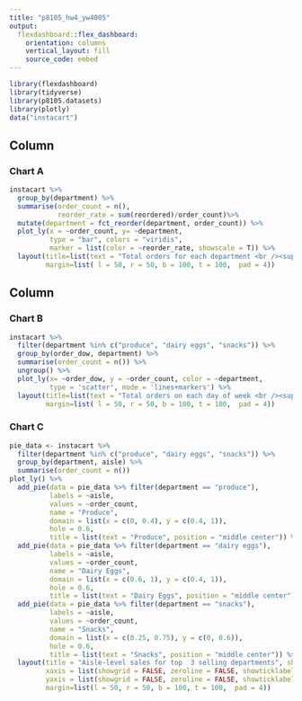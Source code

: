 ```yaml
---
title: "p8105_hw4_yw4005"
output: 
  flexdashboard::flex_dashboard:
    orientation: columns
    vertical_layout: fill
    source_code: embed
---
```


```r
library(flexdashboard)
library(tidyverse)
library(p8105.datasets)
library(plotly)
data("instacart")
```

Column {data-width=400}
-----------------------------------------------------------------------

### Chart A

```r
instacart %>%
  group_by(department) %>%
  summarise(order_count = n(),
            reorder_rate = sum(reordered)/order_count)%>%
  mutate(department = fct_reorder(department, order_count)) %>% 
  plot_ly(x = ~order_count, y= ~department, 
          type = "bar", colors = "viridis",
          marker = list(color = ~reorder_rate, showscale = T)) %>% 
  layout(title=list(text = "Total orders for each department <br /><sup>Colored by reorder rate</sup><br />\n"),
         margin=list( l = 50, r = 50, b = 100, t = 100,  pad = 4))
```

Column {data-width=400}
-----------------------------------------------------------------------

### Chart B
```r
instacart %>%
  filter(department %in% c("produce", "dairy eggs", "snacks")) %>%
  group_by(order_dow, department) %>%
  summarise(order_count = n()) %>%
  ungroup() %>%
  plot_ly(x= ~order_dow, y = ~order_count, color = ~department,
          type = 'scatter', mode = 'lines+markers') %>%
  layout(title=list(text = "Total orders on each day of week <br /><sup>For top 3 selling departments</sup><br />\n"),
         margin=list( l = 50, r = 50, b = 100, t = 100,  pad = 4))

```

### Chart C

```r
pie_data <- instacart %>%
  filter(department %in% c("produce", "dairy eggs", "snacks")) %>%
  group_by(department, aisle) %>%
  summarise(order_count = n()) 
plot_ly() %>%
  add_pie(data = pie_data %>% filter(department == "produce"), 
          labels = ~aisle, 
          values = ~order_count, 
          name = "Produce", 
          domain = list(x = c(0, 0.4), y = c(0.4, 1)),
          hole = 0.6, 
          title = list(text = "Produce", position = "middle center")) %>%
  add_pie(data = pie_data %>% filter(department == "dairy eggs"), 
          labels = ~aisle, 
          values = ~order_count, 
          name = "Dairy Eggs", 
          domain = list(x = c(0.6, 1), y = c(0.4, 1)),
          hole = 0.6,
          title = list(text = "Dairy Eggs", position = "middle center")) %>%
  add_pie(data = pie_data %>% filter(department == "snacks"), 
          labels = ~aisle, 
          values = ~order_count, 
          name = "Snacks", 
          domain = list(x = c(0.25, 0.75), y = c(0, 0.6)),
          hole = 0.6,
          title = list(text = "Snacks", position = "middle center")) %>%
  layout(title = "Aisle-level sales for top  3 selling departments", showlegend = F,
         xaxis = list(showgrid = FALSE, zeroline = FALSE, showticklabels = FALSE),
         yaxis = list(showgrid = FALSE, zeroline = FALSE, showticklabels = FALSE),
         margin=list(l = 50, r = 50, b = 100, t = 100,  pad = 4))
```
